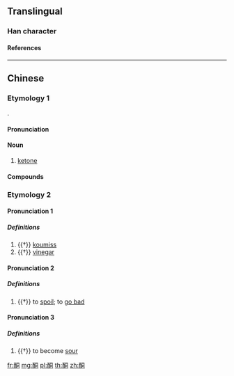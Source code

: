{{character info/new}}
==Translingual==

===Han character===
{{Han char|rn=164|rad=酉|as=06|sn=13|four=17620|canj=MWBMR|ids=⿰酉同}}

====References====
{{Han ref|kx=1283.010|dkj=39853|dj=1782.250|hdz=63580.150|uh=916E}}

----

==Chinese==
{{zh-forms}}
{{zh-wp}}

===Etymology 1===
{{bor|zh|en|ketone|ke'''tone'''}}.

====Pronunciation====
{{zh-pron
|m=tóng
|c=tung4
|cat=n
}}

====Noun====
{{zh-noun}}

# {{lb|zh|organic compound}} [[ketone]]

====Compounds====
{{zh-der|苯丙酮尿症|丙酮|酮體症}}

===Etymology 2===

====Pronunciation 1====
{{zh-pron
|m=tóng
|c=tung4
|mc=1
|oc=1
|cat=n
}}

=====Definitions=====
{{zh-hanzi}}

# {{†}} [[koumiss]]
# {{†}} [[vinegar]]

====Pronunciation 2====
{{zh-pron
|m=dòng
|mc=2
|oc=2
|cat=v
}}

=====Definitions=====
{{zh-hanzi}}

# {{†}} {{lb|zh|of alcohol|vinegar}} to [[spoil]]; to [[go bad]]

====Pronunciation 3====
{{zh-pron
|m=chóng
|cat=v
}}

=====Definitions=====
{{zh-hanzi}}

# {{†}} {{lb|zh|of alcohol}} to become [[sour]]

[[fr:酮]]
[[mg:酮]]
[[pl:酮]]
[[th:酮]]
[[zh:酮]]